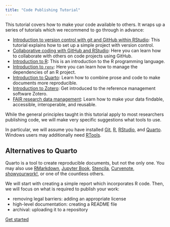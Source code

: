 ```yaml
---
title: "Code Publishing Tutorial"
---
```


This tutorial covers how to make your code available to others. It wraps up a series of tutorials which we recommend to go through in advance:

- [Introduction to version control with git and GitHub within RStudio](https://lmu-osc.github.io/Introduction-RStudio-Git-GitHub/): This tutorial explains how to set up a simple project with version control.
- [Collaborative coding with GitHub and RStudio](https://lmu-osc.github.io/Collaborative-RStudio-GitHub/): Here you can learn how to collaborate with others on code projects using GitHub.
- [Introduction to R](https://lmu-osc.github.io/introduction-to-R/): This is an introduction to the R programming language.
- [Introduction to `renv`](https://lmu-osc.github.io/introduction-to-renv/): Here you can learn how to manage the dependencies of an R project.
- [Introduction to Quarto](https://lmu-osc.github.io/introduction-to-Quarto/): Learn how to combine prose and code to make documents more reproducible.
- [Introduction to Zotero](https://lmu-osc.github.io/introduction-to-zotero/): Get introduced to the reference management software Zotero.
- [FAIR research data management](https://lmu-osc.github.io/FAIR-Data-Management/): Learn how to make your data findable, accessible, interoperable, and reusable.

While the general principles taught in this tutorial apply to most researchers publishing code, we will make very specific suggestions what tools to use.

In particular, we will assume you have installed [Git](https://git-scm.com/download/), [R](https://cloud.r-project.org/), [RStudio](https://posit.co/download/rstudio-desktop/), and [Quarto](https://quarto.org/docs/download/). Windows users may additionally need [RTools](https://cloud.r-project.org/bin/windows/Rtools/).

::: {#nte-quarto-alternatives .callout-note collapse="true"}
## Alternatives to Quarto

Quarto is a tool to create reproducible documents, but not the only one. You may also use [RMarkdown](https://rmarkdown.rstudio.com/), [Jupyter Book](https://jupyterbook.org/), [Stencila](https://stencila.io/), [Curvenote](https://curvenote.dev/), [showyourwork!](https://show-your.work/), or one of the countless others.
:::

We will start with creating a simple report which incorporates R code. Then, we will focus on what is required to publish your work:

- removing legal barriers: adding an appropriate license
- high-level documentation: creating a README file
- archival: uploading it to a repository

[Get started](intro.qmd){.btn-action-primary .btn-action .btn .btn-success .btn-lg}